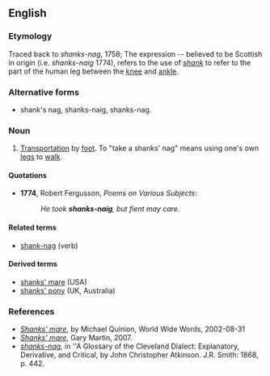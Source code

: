 ==English==

===Etymology===
Traced back to ''shanks-nag'', 1758; The expression -- believed to be Scottish in origin (i.e. ''shanks-naig'' 1774), refers to the use of ''[[shank]]'' to refer to the part of the human leg between the [[knee]] and [[ankle]].

===Alternative forms===
* shank's nag, shanks-naig, shanks-nag.

===Noun===
{{en-noun|sg=[[shank]]s' [[nag]]}}

# {{idiom|Scottish}} {{archaic}} [[transportation|Transportation]] by [[foot]]. To "take a shanks' nag" means using one's own [[legs]] to [[walk]].

====Quotations====
*'''1774''', Robert Fergusson, ''Poems on Various Subjects'':
*:''He took '''shanks-naig''', but fient may care.''

====Related terms====
* [[shank-nag]] (verb)

====Derived terms====
* [[shanks' mare]] (USA)
* [[shanks' pony]] (UK, Australia)

===References===
* ''[http://www.worldwidewords.org/qa/qa-sha4.htm Shanks' mare]'', by Michael Quinion, World Wide Words, 2002-08-31
* ''[http://www.phrases.org.uk/meanings/shanks-mare.html Shanks' mare]'', Gary Martin, 2007. 
* ''[http://books.google.com/books?id=MMcRAAAAIAAJ&pg=PA442&dq=%22shanks%27+nag%22&lr=&ei=rZxgR6TGN4KotgOgz5iFBw shanks-nag]'', in ''A Glossary of the Cleveland Dialect: Explanatory, Derivative, and Critical, by John Christopher Atkinson. J.R. Smith: 1868, p. 442.